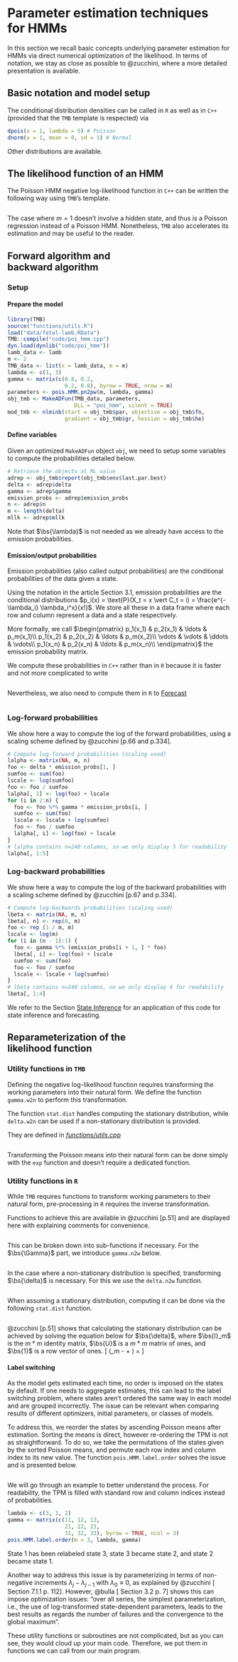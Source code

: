 # Parameter estimation techniques<br>for HMMs

In this section we recall basic concepts underlying parameter estimation for HMMs via direct numerical optimization of the likelihood. In terms of notation, we stay as close as possible to @zucchini, where a more detailed presentation is available.

## Basic notation and model setup

The conditional distribution densities can be called in `R` as well as in `C++` (provided that the `TMB` template is respected) via
```r
dpois(x = 1, lambda = 5) # Poisson
dnorm(x = 1, mean = 0, sd = 1) # Normal
```
Other distributions are available.

## The likelihood function of an HMM

The Poisson HMM negative log-likelihood function in `C++` can be written the following way using `TMB`'s template.
```Rcpp
```

The case where $m = 1$ doesn't involve a hidden state, and thus is a Poisson regression instead of a Poisson HMM.
Nonetheless, `TMB` also accelerates its estimation and may be useful to the reader.

## Forward algorithm and<br>backward algorithm {#forward-backward}
### Setup
#### Prepare the model
```r
library(TMB)
source("functions/utils.R")
load("data/fetal-lamb.RData")
TMB::compile("code/poi_hmm.cpp")
dyn.load(dynlib("code/poi_hmm"))
lamb_data <- lamb
m <- 2
TMB_data <- list(x = lamb_data, m = m)
lambda <- c(1, 3)
gamma <- matrix(c(0.8, 0.2,
                  0.2, 0.8), byrow = TRUE, nrow = m)
parameters <- pois.HMM.pn2pw(m, lambda, gamma)
obj_tmb <- MakeADFun(TMB_data, parameters,
                     DLL = "poi_hmm", silent = TRUE)
mod_tmb <- nlminb(start = obj_tmb$par, objective = obj_tmb$fn,
                  gradient = obj_tmb$gr, hessian = obj_tmb$he)
```

#### Define variables
Given an optimized `MakeADFun` object `obj`, we need to setup some variables to compute the probabilities detailed below.

```r
# Retrieve the objects at ML value
adrep <- obj_tmb$report(obj_tmb$env$last.par.best)
delta <- adrep$delta
gamma <- adrep$gamma
emission_probs <- adrep$emission_probs
n <- adrep$n
m <- length(delta)
mllk <- adrep$mllk
```

Note that $\bs{\lambda}$ is not needed as we already have access to the emission probabilities.

#### Emission/output probabilities
Emission probabilities (also called output probabilities) are the conditional probabilities of the data given a state.

Using the notation in the article Section 3.1, emission probabilities are the conditional distributions $p_i(x) = \text{P}(X_t = x \vert C_t = i) = \frac{e^{-\lambda_i} \lambda_i^x}{x!}$.
We store all these in a data frame where each row and column represent a data and a state respectively.

More formally, we call
$\begin{pmatrix}
p_1(x_1)  & p_2(x_1) & \ldots & p_m(x_1)\\
p_1(x_2)  & p_2(x_2) & \ldots & p_m(x_2)\\
\vdots    &  \vdots  & \ddots & \vdots\\
p_1(x_n)  & p_2(x_n) & \ldots & p_m(x_n)\\
\end{pmatrix}$
the emission probability matrix.

We compute these probabilities in `C++` rather than in `R` because it is faster and not more complicated to write

```Rcpp
```

Nevertheless, we also need to compute them in `R` to [Forecast](#forecast)
```r
```

### Log-forward probabilities {#log-forward}
We show here a way to compute the log of the forward probabilities, using a scaling scheme defined by @zucchini[p.66 and p.334].

```r
# Compute log-forward probabilities (scaling used)
lalpha <- matrix(NA, m, n)
foo <- delta * emission_probs[1, ]
sumfoo <- sum(foo)
lscale <- log(sumfoo)
foo <- foo / sumfoo
lalpha[, 1] <- log(foo) + lscale
for (i in 2:n) {
  foo <- foo %*% gamma * emission_probs[i, ]
  sumfoo <- sum(foo)
  lscale <- lscale + log(sumfoo)
  foo <- foo / sumfoo
  lalpha[, i] <- log(foo) + lscale
}
# lalpha contains n=240 columns, so we only display 5 for readability
lalpha[, 1:5]
```

### Log-backward probabilities {#log-backward}
We show here a way to compute the log of the backward probabilities with a scaling scheme defined by @zucchini[p.67 and p.334].

```r
# Compute log-backwards probabilities (scaling used)
lbeta <- matrix(NA, m, n)
lbeta[, n] <- rep(0, m)
foo <- rep (1 / m, m)
lscale <- log(m)
for (i in (n - 1):1) {
  foo <- gamma %*% (emission_probs[i + 1, ] * foo)
  lbeta[, i] <- log(foo) + lscale
  sumfoo <- sum(foo)
  foo <- foo / sumfoo
  lscale <- lscale + log(sumfoo)
}
# lbeta contains n=240 columns, so we only display 4 for readability
lbeta[, 1:4]
```

We refer to the Section [State Inference](#state-inference) for an application of this code for state inference and forecasting.

## Reparameterization of the<br>likelihood function

### Utility functions in `TMB`

Defining the negative log-likelihood function requires transforming the working parameters into their natural form.
We define the function `gamma.w2n` to perform this transformation.

The function `stat.dist` handles computing the stationary distribution, while `delta.w2n` can be used if a non-stationary distribution is provided.

They are defined in *[functions/utils.cpp](functions/utils.cpp)*

```Rcpp
```

Transforming the Poisson means into their natural form can be done simply with the `exp` function and doesn't require a dedicated function.

### Utility functions in `R`
While `TMB` requires functions to transform working parameters to their natural form, pre-processing in `R` requires the inverse transformation.

Functions to achieve this are available in @zucchini[p.51] and are displayed here with explaining comments for convenience.

```r
```

This can be broken down into sub-functions if necessary. For the $\bs{\Gamma}$ part, we introduce `gamma.n2w` below.
```r
```

In the case where a non-stationary distribution is specified, transforming $\bs{\delta}$ is necessary. For this we use the `delta.n2w` function.
```r
```

When assuming a stationary distribution, computing it can be done via the following `stat.dist` function.
```r
```

@zucchini[p.51] shows that calculating the stationary distribution can be achieved by solving the equation below for $\bs{\delta}$, where $\bs{I}_m$ is the $m*m$ identity matrix, $\bs{U}$ is a $m*m$ matrix of ones, and $\bs{1}$ is a row vector of ones.
\[
\bs{\delta}(\bs{I}_m - \bs{\Gamma} + \bs{U}) = \bs{1}
\]


#### Label switching {#label-switching}
As the model gets estimated each time, no order is imposed on the states by default.
If one needs to aggregate estimates, this can lead to the label switching problem, where states aren't ordered the same way in each model and are grouped incorrectly.
The issue can be relevant when comparing results of different optimizers, initial parameters, or classes of models. 

To address this, we reorder the states by ascending Poisson means after estimation.
Sorting the means is direct, however re-ordering the TPM is not as straightforward.
To do so, we take the permutations of the states given by the sorted Poisson means, and permute each row index and column index to its new value.
The function `pois.HMM.label.order` solves the issue and is presented below. 
```r
```

We will go through an example to better understand the process.
For readability, the TPM is filled with standard row and column indices instead of probabilities.
```r
lambda <- c(3, 1, 2)
gamma <- matrix(c(11, 12, 13,
                  21, 22, 23,
                  31, 32, 33), byrow = TRUE, ncol = 3)
pois.HMM.label.order(m = 3, lambda, gamma)
```

State 1 has been relabeled state 3, state 3 became state 2, and state 2 became state 1.

Another way to address this issue is by parameterizing in terms of non-negative increments $\lambda_j - \lambda_{j-1}$ with $\lambda_0 \equiv 0$, as explained by @zucchini[ Section 7.1.1 p. 112].
However, @bulla[ Section 3.2 p. 7] shows this can impose optimization issues: "over all series, the simplest parameterization, i.e., the use of log-transformed state-dependent parameters, leads to the best results as regards the number of failures and the convergence to the global maximum".

These utility functions or subroutines are not complicated, but as you can see, they would cloud up your main code.
Therefore, we put them in functions we can call from our main program.

